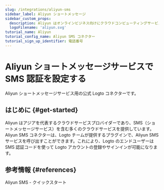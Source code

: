 ```yaml
---
slug: /integrations/aliyun-sms
sidebar_label: Aliyun ショートメッセージ
sidebar_custom_props:
  description: Aliyun はオンラインビジネス向けにクラウドコンピューティングサービスを提供しています。
  logoFilename: 'aliyun.svg'
tutorial_name: Aliyun
tutorial_config_name: Aliyun SMS コネクター
tutorial_sign_up_identifier: 電話番号
---
```




# Aliyun ショートメッセージサービスで SMS 認証を設定する

Aliyun ショートメッセージサービス用の公式 Logto コネクターです。

<GuideTip />

## はじめに \{#get-started}

Aliyun はアジアを代表するクラウドサービスプロバイダーであり、SMS（ショートメッセージサービス）を含む多くのクラウドサービスを提供しています。Aliyun SMS コネクターは、Logto チームが提供するプラグインで、Aliyun SMS サービスを呼び出すことができます。これにより、Logto のエンドユーザーは SMS 認証コードを使って Logto アカウントの登録やサインインが可能になります。

<Integration />

## 参考情報 \{#references}

<Url href="https://dysms.console.aliyun.com/quickstart">Aliyun SMS - クイックスタート</Url>

